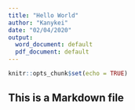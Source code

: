 ```yaml
---
title: "Hello World"
author: "Kanykei"
date: "02/04/2020"
output:
  word_document: default
  pdf_document: default
---
```


```r
knitr::opts_chunk$set(echo = TRUE)
```

## This is a Markdown file

